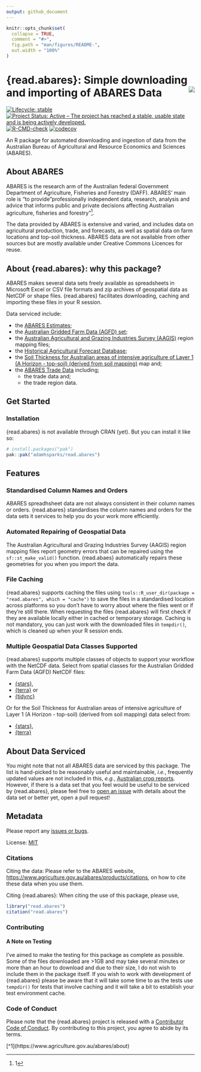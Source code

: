 ```yaml
---
output: github_document
---
```


<!-- README.md is generated from README.Rmd. Please edit that file -->

```r
knitr::opts_chunk$set(
  collapse = TRUE,
  comment = "#>",
  fig.path = "man/figures/README-",
  out.width = "100%"
)
```

# {read.abares}: Simple downloading and importing of ABARES Data <img src="man/figures/logo.png" align="right"/>

<!-- badges: start -->
[![Lifecycle: stable](https://img.shields.io/badge/lifecycle-stable-green.svg)](https://lifecycle.r-lib.org/articles/stages.html#stable)
[![Project Status: Active – The project has reached a stable, usable state and is being actively developed.](https://www.repostatus.org/badges/latest/active.svg)](https://www.repostatus.org/#active)
[![R-CMD-check](https://github.com/adamhsparks/read.abares/actions/workflows/R-CMD-check.yaml/badge.svg)](https://github.com/adamhsparks/read.abares/actions/workflows/R-CMD-check.yaml)
[![codecov](https://codecov.io/gh/adamhsparks/read.abares/graph/badge.svg?token=1ZPgFWJ0B2)](https://codecov.io/gh/adamhsparks/read.abares)
<!-- badges: end -->

An R package for automated downloading and ingestion of data from the Australian Bureau of Agricultural and Resource Economics and Sciences (ABARES).

## About ABARES

ABARES is the research arm of the Australian federal Government Department of Agriculture, Fisheries and Forestry (DAFF).
ABARES' main role is "to provide "professionally independent data, research, analysis and advice that informs public and private decisions affecting Australian agriculture, fisheries and forestry"^[1].

The data provided by ABARES is extensive and varied, and includes data on agricultural production, trade, and forecasts, as well as spatial data on farm locations and top-soil thickness.
ABARES data are not available from other sources but are mostly available under Creative Commons Licences for reuse.

## About {read.abares}: why this package?

ABARES makes several data sets freely available as spreadsheets in Microsoft Excel or CSV file formats and zip archives of geospatial data as NetCDF or shape files.
{read.abares} facilitates downloading, caching and importing these files in your R session.

Data serviced include:

- the [ABARES Estimates](https://www.agriculture.gov.au/abares/data/farm-data-portal#data-download);
- the [Australian Gridded Farm Data (AGFD) set](https://www.agriculture.gov.au/abares/research-topics/surveys/farm-survey-data/australian-gridded-farm-data);
- the [Australian Agricultural and Grazing Industries Survey (AAGIS)](https://www.agriculture.gov.au/abares/research-topics/surveys/farm-survey-data) region mapping files;
- the [Historical Agricultural Forecast Database](https://www.agriculture.gov.au/abares/research-topics/agricultural-outlook/historical-forecasts#:~:text=About%20the%20historical%20agricultural%20forecast,relevant%20to%20Australian%20agricultural%20markets);
- the [Soil Thickness for Australian areas of intensive agriculture of Layer 1 (A Horizon - top-soil) (derived from soil mapping)](https://data.agriculture.gov.au/geonetwork/srv/eng/catalog.search#/metadata/faa9f157-8e17-4b23-b6a7-37eb7920ead6) map and;
- the [ABARES Trade Data](https://www.agriculture.gov.au/abares/research-topics/trade/dashboard) including;
  - the trade data and;
  - the trade region data.


## Get Started

### Installation

{read.abares} is not available through CRAN (yet).
But you can install it like so:

```r
# install.packages("pak")
pak::pak("adamhsparks/read.abares")
```

## Features

### Standardised Column Names and Orders

ABARES spreadhsheet data are not always consistent in their column names or orders.
{read.abares} standardises the column names and orders for the data sets it services to help you do your work more efficiently.

### Automated Repairing of Geospatial Data

The Australian Agricultural and Grazing Industries Survey (AAGIS) region mapping files report geometry errors that can be repaired using the `sf::st_make_valid()` function.
{read.abaes} automatically repairs these geometries for you when you import the data.

### File Caching

{read.abares} supports caching the files using `tools::R_user_dir(package = "read.abares", which = "cache")` to save the files in a standardised location across platforms so you don't have to worry about where the files went or if they're still there.
When requesting the files {read.abares} will first check if they are available locally either in cached or temporary storage.
Caching is not mandatory, you can just work with the downloaded files in `tempdir()`, which is cleaned up when your R session ends.

### Multiple Geospatial Data Classes Supported

{read.abares} supports multiple classes of objects to support your workflow with the NetCDF data.
Select from spatial classes for the Australian Gridded Farm Data (AGFD) NetCDF files:

- [{stars}](https://CRAN.R-project.org/package=stars),
- [{terra}](https://CRAN.R-project.org/package=terra) or
- [{tidync}](https://CRAN.R-project.org/package=tidync)

Or for the Soil Thickness for Australian areas of intensive agriculture of Layer 1 (A Horizon - top-soil) (derived from soil mapping) data select from:

- [{stars}](https://CRAN.R-project.org/package=stars),
- [{terra}](https://CRAN.R-project.org/package=terra)

## About Data Serviced

You might note that not all ABARES data are serviced by this package.
The list is hand-picked to be reasonably useful and maintainable, _i.e._, frequently updated values are not included in this, _e.g._, [Australian crop reports](https://daff.ent.sirsidynix.net.au/client/en_AU/ABARES/search/results?te=ASSET&st=PD#).
However, if there is a data set that you feel would be useful to be serviced by {read.abares}, please feel free to [open an issue](https://github.com/adamhsparks/read.abares/issues/new) with details about the data set or better yet, open a pull request!

## Metadata

Please report any [issues or bugs](https://github.com/adamhsparks/read.abares/issues).

License: [MIT](LICENSE.md)

### Citations

Citing the data: Please refer to the ABARES website, <https://www.agriculture.gov.au/abares/products/citations>, on how to cite these data when you use them.

Citing {read.abares}: When citing the use of this package, please use,

```r
library("read.abares")
citation("read.abares")
```

### Contributing

#### A Note on Testing

I've aimed to make the testing for this package as complete as possible.
Some of the files downloaded are >1GB and may take several minutes or more than an hour to download and due to their size, I do not wish to include them in the package itself.
If you wish to work with development of {read.abares} please be aware that it will take some time to as the tests use `tempdir()` for tests that involve caching and it will take a bit to establish your test environment cache.

### Code of Conduct

Please note that the {read.abares} project is released with a [Contributor Code of Conduct](https://adamhsparks.github.io/read.abares/CODE_OF_CONDUCT.html). By contributing to this project, you agree to abide by its terms.

[^1](https://www.agriculture.gov.au/abares/about)
